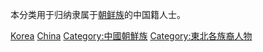 本分类用于归纳隶属于[[朝鲜族|朝鲜族]]的中国籍人士。

[[Category:各族群中國人|Korea]]
[[Category:朝鮮族裔|China]]
[[Category:中國朝鮮族|Category:中國朝鮮族]]
[[Category:東北各族裔人物|Category:東北各族裔人物]]